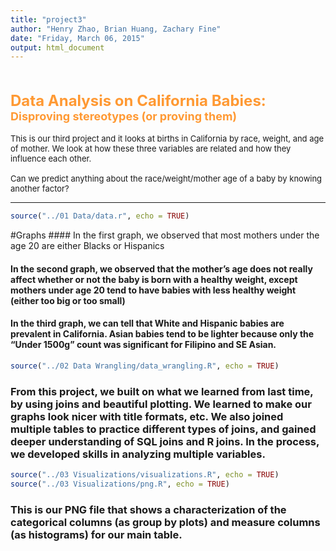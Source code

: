 ```yaml
---
title: "project3"
author: "Henry Zhao, Brian Huang, Zachary Fine"
date: "Friday, March 06, 2015"
output: html_document
---
```

<br><br><b><font color = #FF9933><font size = 5>
Data Analysis on California Babies:</font></font><br>
<font color = #FF9933><font size = 4>Disproving stereotypes (or proving them)</font></font>
</font></b>
<br><br><font size = 2> This is our third project and it looks at births in California by race, weight, and age of mother. We look at how these three variables are related and how they influence each other.
<br><br>Can we predict anything about the race/weight/mother age of a baby by knowing another factor?</font>

---
```r
source("../01 Data/data.r", echo = TRUE)
```

#Graphs
#### In the first graph, we observed that most mothers under the age 20 are either Blacks or Hispanics

#### In the second graph, we observed that the mother's age does not really affect whether or not the baby is born with a healthy weight, except mothers under age 20 tend to have babies with less healthy weight (either too big or too small)

#### In the third graph, we can tell that White and Hispanic babies are prevalent in California. Asian babies tend to be lighter because only the "Under 1500g" count was significant for Filipino and SE Asian.

```r
source("../02 Data Wrangling/data_wrangling.R", echo = TRUE)
```

### From this project, we built on what we learned from last time, by using joins and beautiful plotting. We learned to make our graphs look nicer with title formats, etc. We also joined multiple tables to practice different types of joins, and gained deeper understanding of SQL joins and R joins. In the process, we developed skills in analyzing multiple variables.


```r
source("../03 Visualizations/visualizations.R", echo = TRUE)
source("../03 Visualizations/png.R", echo = TRUE)
```

### This is our PNG file that shows a characterization of the categorical columns (as group by plots) and measure columns (as histograms) for our main table.